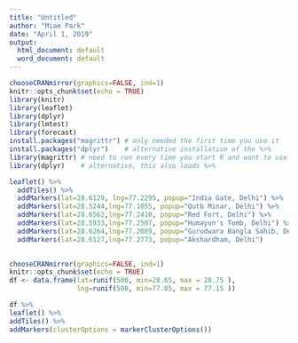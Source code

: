 ```yaml
---
title: "Untitled"
author: "Miae Park"
date: "April 1, 2019"
output:
  html_document: default
  word_document: default
---
```


```r
chooseCRANmirror(graphics=FALSE, ind=1)
knitr::opts_chunk$set(echo = TRUE)
library(knitr)
library(leaflet)
library(dplyr)
library(lmtest)
library(forecast)
install.packages("magrittr") # only needed the first time you use it
install.packages("dplyr")    # alternative installation of the %>%
library(magrittr) # need to run every time you start R and want to use %>%
library(dplyr)    # alternative, this also loads %>%

leaflet() %>%
  addTiles() %>% 
  addMarkers(lat=28.6129, lng=77.2295, popup="India Gate, Delhi") %>%
  addMarkers(lat=28.5244,lng=77.1855, popup="Qutb Minar, Delhi") %>%
  addMarkers(lat=28.6562,lng=77.2410, popup="Red Fort, Delhi") %>%
  addMarkers(lat=28.5933,lng=77.2507, popup="Humayun's Tomb, Delhi") %>%
  addMarkers(lat=28.6264,lng=77.2089, popup="Gurudwara Bangla Sahib, Delhi") %>%
  addMarkers(lat=28.6127,lng=77.2773, popup="Akshardham, Delhi")
  
```

```r
chooseCRANmirror(graphics=FALSE, ind=1)
knitr::opts_chunk$set(echo = TRUE)
df <- data.frame(lat=runif(500, min=28.65, max = 28.75 ),
                 lng=runif(500, min=77.05, max = 77.15 )) 

df %>%
leaflet() %>%
addTiles() %>%
addMarkers(clusterOptions = markerClusterOptions())
```
